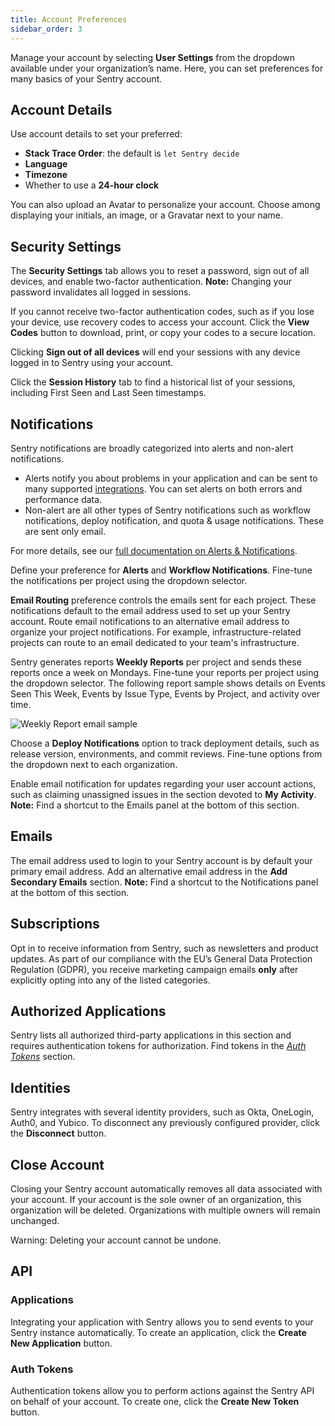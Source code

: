 ```yaml
---
title: Account Preferences
sidebar_order: 3
---
```


Manage your account by selecting **User Settings** from the dropdown available under your organization’s name. Here, you can set preferences for many basics of your Sentry account.

## Account Details

Use account details to set your preferred:

- **Stack Trace Order**: the default is `let Sentry decide`
- **Language**
- **Timezone**
- Whether to use a **24-hour clock**

You can also upload an Avatar to personalize your account. Choose among displaying your initials, an image, or a Gravatar next to your name.

## Security Settings

The **Security Settings** tab allows you to reset a password, sign out of all devices, and enable two-factor authentication. **Note:** Changing your password invalidates all logged in sessions.

If you cannot receive two-factor authentication codes, such as if you lose your device, use recovery codes to access your account. Click the **View Codes** button to download, print, or copy your codes to a secure location.

Clicking **Sign out of all devices** will end your sessions with any device logged in to Sentry using your account.



Click the **Session History** tab to find a historical list of your sessions, including First Seen and Last Seen timestamps.

## Notifications

Sentry notifications are broadly categorized into alerts and non-alert notifications.

- Alerts notify you about problems in your application and can be sent to many supported [integrations](/workflow/integrations/#webhook-alerts). You can set alerts on both errors and performance data.
- Non-alert are all other types of Sentry notifications such as workflow notifications, deploy notification, and quota & usage notifications. These are sent only email.

For more details, see our [full documentation on Alerts & Notifications](/workflow/alerts-notifications/).

Define your preference for **Alerts** and **Workflow Notifications**. Fine-tune the notifications per project using the dropdown selector.

**Email Routing** preference controls the emails sent for each project. These notifications default to the email address used to set up your Sentry account. Route email notifications to an alternative email address to organize your project notifications. For example, infrastructure-related projects can route to an email dedicated to your team's infrastructure.

Sentry generates reports **Weekly Reports** per project and sends these reports once a week on Mondays. Fine-tune your reports per project using the dropdown selector. The following report sample shows details on Events Seen This Week, Events by Issue Type, Events by Project, and activity over time.

![Weekly Report email sample](us-ereport.png)

Choose a **Deploy Notifications** option to track deployment details, such as release version, environments, and commit reviews. Fine-tune options from the dropdown next to each organization.

Enable email notification for updates regarding your user account actions, such as claiming unassigned issues in the section devoted to **My Activity**. **Note:** Find a shortcut to the Emails panel at the bottom of this section.

## Emails

The email address used to login to your Sentry account is by default your primary email address. Add an alternative email address in the **Add Secondary Emails** section. **Note:** Find a shortcut to the Notifications panel at the bottom of this section.

## Subscriptions

Opt in to receive information from Sentry, such as newsletters and product updates. As part of our compliance with the EU’s General Data Protection Regulation (GDPR), you receive marketing campaign emails **only** after explicitly opting into any of the listed categories.

## Authorized Applications

Sentry lists all authorized third-party applications in this section and requires authentication tokens for authorization. Find tokens in the [*Auth Tokens*](https://sentry.io/api/) section.

## Identities

Sentry integrates with several identity providers, such as Okta, OneLogin, Auth0, and Yubico. To disconnect any previously configured provider, click the **Disconnect** button.

## Close Account

Closing your Sentry account automatically removes all data associated with your account. If your account is the sole owner of an organization, this organization will be deleted. Organizations with multiple owners will remain unchanged.

<Alert level="warning">
Warning: Deleting your account cannot be undone.
</Alert>

## API

### Applications

Integrating your application with Sentry allows you to send events to your Sentry instance automatically. To create an application, click the **Create New Application** button.

### Auth Tokens

Authentication tokens allow you to perform actions against the Sentry API on behalf of your account. To create one, click the **Create New Token** button.

